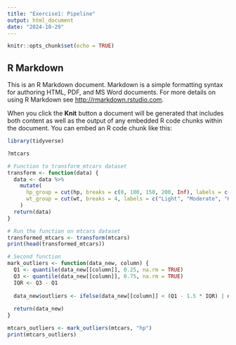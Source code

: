 ```yaml
---
title: "Exercise1: Pipeline"
output: html_document
date: "2024-10-29"
---
```


```r
knitr::opts_chunk$set(echo = TRUE)
```

## R Markdown

This is an R Markdown document. Markdown is a simple formatting syntax for authoring HTML, PDF, and MS Word documents. For more details on using R Markdown see <http://rmarkdown.rstudio.com>.

When you click the **Knit** button a document will be generated that includes both content as well as the output of any embedded R code chunks within the document. You can embed an R code chunk like this:

```r

library(tidyverse)
```

```r
?mtcars
```

```r
# Function to transform mtcars dataset
transform <- function(data) {
  data <- data %>%
    mutate(
      hp_group = cut(hp, breaks = c(0, 100, 150, 200, Inf), labels = c("Low", "Medium", "High", "Very High")),
      wt_group = cut(wt, breaks = 4, labels = c("Light", "Moderate", "Heavy", "Very Heavy"))
    )
  return(data)
}

# Run the function on mtcars dataset
transformed_mtcars <- transform(mtcars)
print(head(transformed_mtcars))
```

```r
# Second function
mark_outliers <- function(data_new, column) {
  Q1 <- quantile(data_new[[column]], 0.25, na.rm = TRUE)
  Q3 <- quantile(data_new[[column]], 0.75, na.rm = TRUE)
  IQR <- Q3 - Q1
  
  data_new$outliers <- ifelse(data_new[[column]] < (Q1 - 1.5 * IQR) | data_new[[column]] > (Q3 + 1.5 * IQR), TRUE, FALSE)
  
  return(data_new)
}

mtcars_outliers <- mark_outliers(mtcars, "hp")
print(mtcars_outliers)

```

